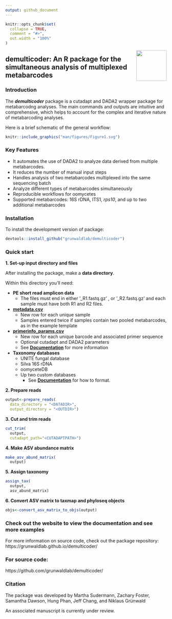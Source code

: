 ```yaml
---
output: github_document
---
```


```r
knitr::opts_chunk$set(
  collapse = TRUE,
  comment = "#>",
  out.width = "100%"
)
```

<img src="man/figures/demulticoder_logo_iteration1.png" align="right" height="95" alt="" />  

## **demulticoder**: An R package for the simultaneous analysis of multiplexed metabarcodes

### Introduction

The ***demulticoder*** package is a cutadapt and DADA2 wrapper package for metabarcodng analyses. The main commands and outputs are intuitive and comprehensive, which helps to account for the complex and iterative nature of metabarcoding analyses. 

Here is a brief schematic of the general workflow:  

```r
knitr::include_graphics("man/figures/Figure1.svg")
```

### Key Features

* It automates the use of DADA2 to analyze data derived from multiple metabarcodes.  
* It reduces the number of manual input steps  
* Handles analysis of two metabarcodes multiplexed into the same sequencing batch    
* Analyze different types of metabarcodes simultaneously  
* Reproducible workflows for oomycetes
* Supported metabarcodes: 16S rDNA, ITS1, *rps10*, and up to two additional metabarcodes 

### Installation  

To install the development version of package: 

```r
devtools::install_github("grunwaldlab/demulticoder")
```

### Quick start  

**1. Set-up input directory and files**  

After installing the package, make a **data directory**.  

Within this directory you'll need:

* **PE short read amplicon data**
  * The files must end in either '_R1.fastq.gz' , or '_R2.fastq.gz' and each sample must have both R1 and R2 files.
* [**metadata.csv**](https://github.com/grunwaldlab/demulticoder/blob/main/inst/extdata/metadata.csv)
  * New row for each unique sample
  * Samples entered twice if samples contain two pooled metabarcodes, as in the example template
* [**primerinfo_params.csv**](https://github.com/grunwaldlab/demulticoder/blob/main/inst/extdata/primerinfo_params.csv)
  * New row for each unique barcode and associated primer sequence
  * Optional cutadapt and DADA2 parameters
  * See [**Documentation**](https://grunwaldlab.github.io/demulticoder/articles/Documentation.html) for more information
* **Taxonomy databases**  
  * UNITE fungal database
  * Silva 16S rDNA
  * oomyceteDB 
  * Up two custom databases
    * See [**Documentation**](https://grunwaldlab.github.io/demulticoder/articles/Documentation.html) for how to format. 
  
  
**2. Prepare reads** 
```r
output<-prepare_reads(
  data_directory = "<DATADIR>",
  output_directory = "<OUTDIR>")
```


**3. Cut and trim reads** 
```r
cut_trim(
  output,
  cutadapt_path="<CUTADAPTPATH>")
```
  
  
**4. Make ASV abundance matrix** 
```r
make_asv_abund_matrix(
  output)
```
  
  
**5. Assign taxonomy** 
```r
assign_tax(
  output,
  asv_abund_matrix)
```

  
**6. Convert ASV matrix to taxmap and phyloseq objects** 
```r
objs<-convert_asv_matrix_to_objs(output)
```

### Check out the website to view the documentation and see more examples  
For more information on source code, check out the package repository: 
https://grunwaldlab.github.io/demulticoder/

### For source code: 
https://github.com/grunwaldlab/demulticoder/

### Citation

The package was developed by Martha Sudermann, Zachary Foster, Samantha Dawson, Hung Phan, Jeff Chang, and Niklaus Grünwald

An associated manuscript is currently under review. 